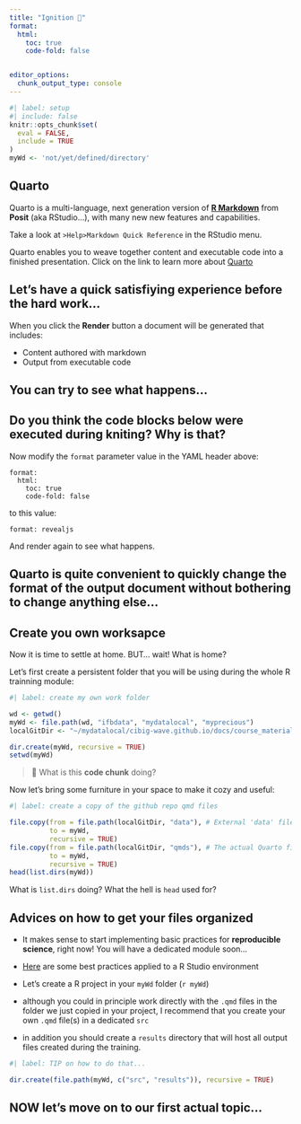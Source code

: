```yaml
---
title: "Ignition 🚀"
format: 
  html:
    toc: true
    code-fold: false


editor_options: 
  chunk_output_type: console
---
```


```r
#| label: setup
#| include: false
knitr::opts_chunk$set(
  eval = FALSE,
  include = TRUE
)
myWd <- 'not/yet/defined/directory'
```

## Quarto

Quarto is a multi-language, next generation version of [**R Markdown**](https://rmarkdown.rstudio.com/lesson-1.html) from **Posit** (aka RStudio...), with many new new features and capabilities.

Take a look at `>Help>Markdown Quick Reference` in the RStudio menu.

Quarto enables you to weave together content and executable code into a finished presentation. Click on the link to learn more about [Quarto](https://quarto.org/docs/get-started/hello/rstudio.html)

## Let's have a quick satisfiying experience before the hard work...

When you click the **Render** button a document will be generated that includes:

-   Content authored with markdown
-   Output from executable code

::: callout-important
## You can try to see what happens...
:::

::: callout-tip
## Do you think the code blocks below were executed during kniting? Why is that?
:::

Now modify the `format` parameter value in the YAML header above:

```         
format: 
  html:
    toc: true
    code-fold: false
```

to this value:

```         
format: revealjs
```

And render again to see what happens.

::: callout-important
## Quarto is quite convenient to quickly change the format of the output document without bothering to change anything else...
:::

## Create you own worksapce

Now it is time to settle at home. BUT... wait! What is home?

Let's first create a persistent folder that you will be using during the whole R trainning module:

```r
#| label: create my own work folder

wd <- getwd()
myWd <- file.path(wd, "ifbdata", "mydatalocal", "myprecious")
localGitDir <- "~/mydatalocal/cibig-wave.github.io/docs/course_materials/R"

dir.create(myWd, recursive = TRUE)
setwd(myWd)
```

> 🥺 What is this **code chunk** doing?

Now let's bring some furniture in your space to make it cozy and useful:

```r
#| label: create a copy of the github repo qmd files

file.copy(from = file.path(localGitDir, "data"), # External 'data' files for our playground
          to = myWd,
          recursive = TRUE)
file.copy(from = file.path(localGitDir, "qmds"), # The actual Quarto files we will be studying
          to = myWd,
          recursive = TRUE)
head(list.dirs(myWd))
```

What is `list.dirs` doing? What the hell is `head` used for?

## Advices on how to get your files organized

-   It makes sense to start implementing basic practices for **reproducible science**, right now! You will have a dedicated module soon...

-   [Here](https://swcarpentry.github.io/r-novice-gapminder/02-project-intro.html) are some best practices applied to a R Studio environment

-   Let's create a R project in your `myWd` folder (`r myWd`)

-   although you could in principle work directly with the `.qmd` files in the folder we just copied in your project, I recommend that you create your own `.qmd` file(s) in a dedicated `src`

-   in addition you should create a `results` directory that will host all output files created during the training.

```r
#| label: TIP on how to do that...

dir.create(file.path(myWd, c("src", "results")), recursive = TRUE)

```

## NOW let's move on to our first actual topic...
